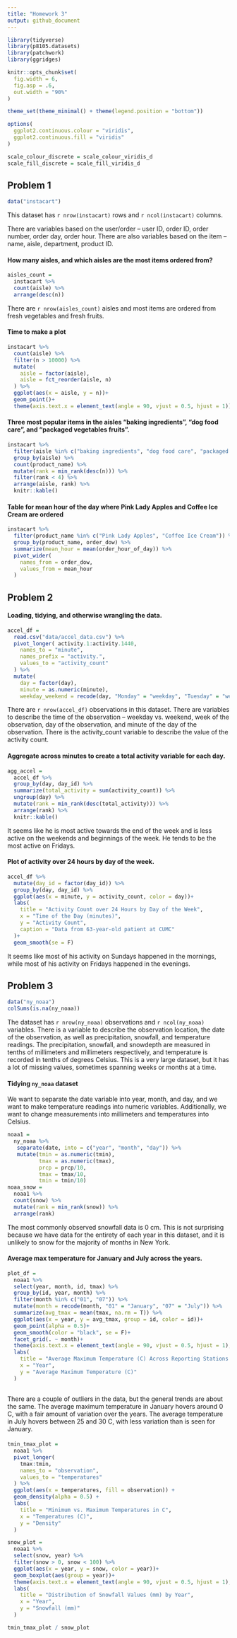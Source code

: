 ```yaml
---
title: "Homework 3"
output: github_document
---
```


```r
library(tidyverse)
library(p8105.datasets)
library(patchwork)
library(ggridges)

knitr::opts_chunk$set(
  fig.width = 6,
  fig.asp = .6,
  out.width = "90%"
)

theme_set(theme_minimal() + theme(legend.position = "bottom"))

options(
  ggplot2.continuous.colour = "viridis",
  ggplot2.continuous.fill = "viridis"
)

scale_colour_discrete = scale_colour_viridis_d
scale_fill_discrete = scale_fill_viridis_d
```

## Problem 1

```r
data("instacart")
```

This dataset has `r nrow(instacart)` rows and `r ncol(instacart)` columns.

There are variables based on the user/order -- user ID, order ID, order number, order day, order hour. There are also variables based on the item -- name, aisle, department, product ID.

#### How many aisles, and which aisles are the most items ordered from?

```r
aisles_count = 
  instacart %>% 
  count(aisle) %>% 
  arrange(desc(n))
```

There are `r nrow(aisles_count)` aisles and most items are ordered from fresh vegetables and fresh fruits.

#### Time to make a plot

```r
instacart %>% 
  count(aisle) %>% 
  filter(n > 10000) %>% 
  mutate(
    aisle = factor(aisle),
    aisle = fct_reorder(aisle, n)
  ) %>% 
  ggplot(aes(x = aisle, y = n))+
  geom_point()+
  theme(axis.text.x = element_text(angle = 90, vjust = 0.5, hjust = 1))
```

#### Three most popular items in the aisles "baking ingredients", "dog food care", and "packaged vegetables fruits".

```r
instacart %>% 
  filter(aisle %in% c("baking ingredients", "dog food care", "packaged vegetables fruits")) %>% 
  group_by(aisle) %>% 
  count(product_name) %>% 
  mutate(rank = min_rank(desc(n))) %>% 
  filter(rank < 4) %>% 
  arrange(aisle, rank) %>% 
  knitr::kable()
```

#### Table for mean hour of the day where Pink Lady Apples and Coffee Ice Cream are ordered

```r
instacart %>% 
  filter(product_name %in% c("Pink Lady Apples", "Coffee Ice Cream")) %>% 
  group_by(product_name, order_dow) %>% 
  summarize(mean_hour = mean(order_hour_of_day)) %>% 
  pivot_wider(
    names_from = order_dow,
    values_from = mean_hour
  )
```


## Problem 2

#### Loading, tidying, and otherwise wrangling the data.

```r
accel_df = 
  read.csv("data/accel_data.csv") %>% 
  pivot_longer( activity.1:activity.1440,
    names_to = "minute",
    names_prefix = "activity.",
    values_to = "activity_count"
  ) %>% 
  mutate(
    day = factor(day),
    minute = as.numeric(minute),
    weekday_weekend = recode(day, "Monday" = "weekday", "Tuesday" = "weekday", "Wednesday" = "weekday", "Thursday" = "weekday", "Friday" = "weekday", "Saturday" = "weekend", "Sunday" = "weekend"))
```

There are `r nrow(accel_df)` observations in this dataset. There are variables to describe the time of the observation -- weekday vs. weekend, week of the observation, day of the observation, and minute of the day of the observation. There is the activity_count variable to describe the value of the activity count.


#### Aggregate across minutes to create a total activity variable for each day.

```r
agg_accel = 
  accel_df %>% 
  group_by(day, day_id) %>% 
  summarize(total_activity = sum(activity_count)) %>% 
  ungroup(day) %>% 
  mutate(rank = min_rank(desc(total_activity))) %>% 
  arrange(rank) %>% 
  knitr::kable()
```

It seems like he is most active towards the end of the week and is less active on the weekends and beginnings of the week. He tends to be the most active on Fridays.

#### Plot of activity over 24 hours by day of the week.

```r
accel_df %>%
  mutate(day_id = factor(day_id)) %>% 
  group_by(day, day_id) %>% 
  ggplot(aes(x = minute, y = activity_count, color = day))+
  labs(
    title = "Activity Count over 24 Hours by Day of the Week",
    x = "Time of the Day (minutes)",
    y = "Activity Count",
    caption = "Data from 63-year-old patient at CUMC"
  )+
  geom_smooth(se = F)
```

It seems like most of his activity on Sundays happened in the mornings, while most of his activity on Fridays happened in the evenings.

## Problem 3

```r
data("ny_noaa")
colSums(is.na(ny_noaa))
```

The dataset has `r nrow(ny_noaa)` observations and `r ncol(ny_noaa)` variables. There is a variable to describe the observation location, the date of the observation, as well as precipitation, snowfall, and temperature readings. The precipitation, snowfall, and snowdepth are measured in tenths of millimeters and millimeters respectively, and temperature is recorded in tenths of degrees Celsius. This is a very large dataset, but it has a lot of missing values, sometimes spanning weeks or months at a time.

#### Tidying `ny_noaa` dataset

We want to separate the date variable into year, month, and day, and we want to make temperature readings into numeric variables. Additionally, we want to change measurements into millimeters and temperatures into Celsius.

```r
noaa1 = 
  ny_noaa %>% 
   separate(date, into = c("year", "month", "day")) %>% 
   mutate(tmin = as.numeric(tmin),
          tmax = as.numeric(tmax),
          prcp = prcp/10,
          tmax = tmax/10,
          tmin = tmin/10) 
noaa_snow =
  noaa1 %>% 
  count(snow) %>% 
  mutate(rank = min_rank(snow)) %>% 
  arrange(rank)
```

The most commonly observed snowfall data is 0 cm. This is not surprising because we have data for the entirety of each year in this dataset, and it is unlikely to snow for the majority of months in New York.

#### Average max temperature for January and July across the years.

```r
plot_df = 
  noaa1 %>% 
  select(year, month, id, tmax) %>% 
  group_by(id, year, month) %>% 
  filter(month %in% c("01", "07")) %>% 
  mutate(month = recode(month, "01" = "January", "07" = "July")) %>% 
  summarize(avg_tmax = mean(tmax, na.rm = T)) %>% 
  ggplot(aes(x = year, y = avg_tmax, group = id, color = id))+
  geom_point(alpha = 0.5)+
  geom_smooth(color = "black", se = F)+
  facet_grid(. ~ month)+
  theme(axis.text.x = element_text(angle = 90, vjust = 0.5, hjust = 1), legend.position = "none")+
  labs(
    title = "Average Maximum Temperature (C) Across Reporting Stations for January and July Over the Years",
    x = "Year",
    y = "Average Maximum Temperature (C)"
  )
    
```

There are a couple of outliers in the data, but the general trends are about the same. The average maximum temperature in January hovers around 0 C, with a fair amount of variation over the years. The average temperature in July hovers between 25 and 30 C, with less variation than is seen for January.

#### 

```r
tmin_tmax_plot = 
  noaa1 %>%
  pivot_longer(
    tmax:tmin,
    names_to = "observation",
    values_to = "temperatures"
  ) %>% 
  ggplot(aes(x = temperatures, fill = observation)) +
  geom_density(alpha = 0.5) +
  labs(
    title = "Minimum vs. Maximum Temperatures in C",
    x = "Temperatures (C)",
    y = "Density"
  )

snow_plot = 
  noaa1 %>% 
  select(snow, year) %>% 
  filter(snow > 0, snow < 100) %>% 
  ggplot(aes(x = year, y = snow, color = year))+
  geom_boxplot(aes(group = year))+
  theme(axis.text.x = element_text(angle = 90, vjust = 0.5, hjust = 1), legend.position = "none")+
  labs(
    title = "Distribution of Snowfall Values (mm) by Year",
    x = "Year",
    y = "Snowfall (mm)"
  )

tmin_tmax_plot / snow_plot

```








